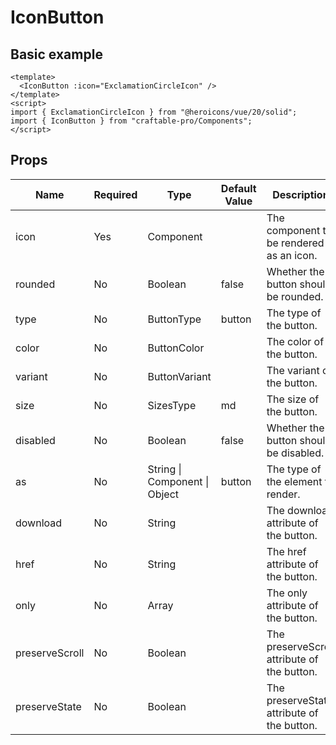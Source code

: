 # IconButton

## Basic example

```vue
<template>
  <IconButton :icon="ExclamationCircleIcon" />
</template>
<script>
import { ExclamationCircleIcon } from "@heroicons/vue/20/solid";
import { IconButton } from "craftable-pro/Components";
</script>
```

## Props

| Name           | Required | Type                          | Default Value | Description                                 |
| -------------- | -------- | ----------------------------- | ------------- | ------------------------------------------- |
| icon           | Yes      | Component                     |               | The component to be rendered as an icon.    |
| rounded        | No       | Boolean                       | false         | Whether the button should be rounded.       |
| type           | No       | ButtonType                    | button        | The type of the button.                     |
| color          | No       | ButtonColor                   |               | The color of the button.                    |
| variant        | No       | ButtonVariant                 |               | The variant of the button.                  |
| size           | No       | SizesType                     | md            | The size of the button.                     |
| disabled       | No       | Boolean                       | false         | Whether the button should be disabled.      |
| as             | No       | String \| Component \| Object | button        | The type of the element to render.          |
| download       | No       | String                        |               | The download attribute of the button.       |
| href           | No       | String                        |               | The href attribute of the button.           |
| only           | No       | Array                         |               | The only attribute of the button.           |
| preserveScroll | No       | Boolean                       |               | The preserveScroll attribute of the button. |
| preserveState  | No       | Boolean                       |               | The preserveState attribute of the button.  |
